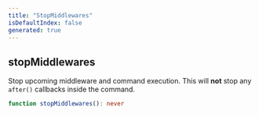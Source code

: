 ```yaml
---
title: "StopMiddlewares"
isDefaultIndex: false
generated: true
---
```



<!-- This file was generated from the CommandKit source. Do not modify. Instead, re-run the "docgen" script -->


## stopMiddlewares

<GenerationInfo sourceFile="packages/commandkit/src/app/interrupt/signals.ts" sourceLine="12" packageName="commandkit" />

Stop upcoming middleware and command execution.
This will **not** stop any `after()` callbacks inside the command.

```ts title="Signature"
function stopMiddlewares(): never
```

